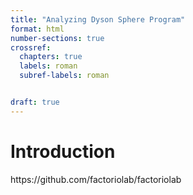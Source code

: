 ```yaml
---
title: "Analyzing Dyson Sphere Program"
format: html
number-sections: true
crossref:
  chapters: true
  labels: roman
  subref-labels: roman


draft: true
---
```


# Introduction {#sec-introduction}

https://github.com/factoriolab/factoriolab
